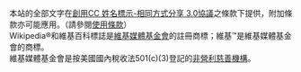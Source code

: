 本站的全部文字在<a rel="license" href="{{fullurl:Wikipedia:CC-BY-SA-3.0協議文本}}" title="Wikipedia:CC-BY-SA-3.0協議文本">創用CC 姓名標示-相同方式分享 3.0協議</a><a rel="license" href="//creativecommons.org/licenses/by-sa/3.0/deed.zh" style="display:none;"></a>之條款下提供，附加條款亦可能應用。（請參閱<a href="//foundation.wikimedia.org/wiki/Terms_of_Use">使用條款</a>）<br />
Wikipedia®和維基百科標誌是<a href="//wikimediafoundation.org">維基媒體基金會</a>的註冊商標；維基™是維基媒體基金會的商標。<br />
維基媒體基金會是按美國國內稅收法501(c)(3)登記的<a href="//donate.wikimedia.org/wiki/Tax_deductibility">非營利慈善機構</a>。<br />